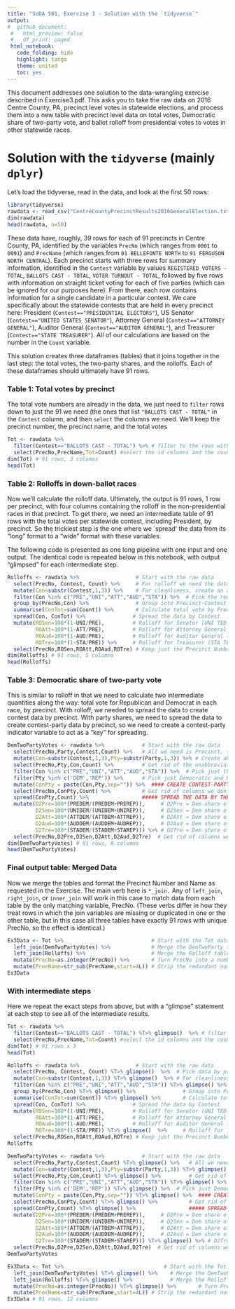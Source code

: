 ```yaml
---
title: "SoDA 501, Exercise 3 - Solution with the `tidyverse`"
output:
#  github_document:
 #   html_preview: false
 #   df_print: paged
 html_notebook:
   code_folding: hide
   highlight: tango
   theme: united
   toc: yes
---
```


This document addresses one solution to the data-wrangling exercise described in Exercise3.pdf. This asks you to take the raw data on 2016 Centre County, PA, precinct level votes in statewide elections, and process them into a new table with precinct level data on total votes, Democratic share of two-party vote, and ballot rolloff from presidential votes to votes in other statewide races.

# Solution with the `tidyverse` (mainly `dplyr`)

Let's load the tidyverse, read in the data, and look at the first 50 rows:

```r
library(tidyverse)
rawdata <- read_csv("CentreCountyPrecinctResults2016GeneralElection.txt") # 3520 rows, 16 columns
dim(rawdata)
head(rawdata, n=50)
```

These data have, roughly, 39 rows for each of 91 precincts in Centre County, PA, identified by the variables `PrecNo` (which ranges from `0001` to `0091`) and `PrecName` (which ranges from `01 BELLEFONTE NORTH` to `91 FERGUSON NORTH CENTRAL`). Each precinct starts with three rows for summary information, identified in the `Contest` variable by values `REGISTERED VOTERS - TOTAL`, `BALLOTS CAST - TOTAL`, `VOTER TURNOUT - TOTAL`, followed by five rows with information on straight ticket voting for each of five parties (which can be ignored for our purposes here). From there, each row contains information for a single candidate in a particular contest. We care specifically about the statewide contests that are held in every precinct here: President (`Contest=="PRESIDENTIAL ELECTORS"`), US Senator (`Contest=="UNITED STATES SENATOR"`), Attorney General (`Contest=="ATTORNEY GENERAL"`), Auditor General (`Contest=="AUDITOR GENERAL"`), and Treasurer (`Contest=="STATE TREASURER"`). All of our calculations are based on the number in the `Count` variable.

This solution creates three dataframes (tables) that it joins together in the last step: the total votes, the two-party shares, and the rolloffs. Each of these dataframes should ultimately have 91 rows.

### Table 1: Total votes by precinct

The total vote numbers are already in the data, we just need to `filter` rows down to just the 91 we need (the ones that list `"BALLOTS CAST - TOTAL"` in the `Contest` column, and then `select` the columns we need. We'll keep the precinct number, the precinct name, and the total votes

```r
Tot <- rawdata %>% 
  filter(Contest=="BALLOTS CAST - TOTAL") %>% # filter to the rows with total votes
  select(PrecNo,PrecName,Tot=Count) #select the id columns and the counts. Rename the counts to Tot
dim(Tot) # 91 rows, 3 columns
head(Tot)
```

### Table 2: Rolloffs in down-ballot races

Now we'll calculate the rolloff data. Ultimately, the output is 91 rows, 1 row per precinct, with four columns containing the rolloff in the non-presidential races in that precinct. To get there, we need an intermediate table of 91 rows with the total votes per statewide contest, including President, by precinct. So the trickiest step is the one where we `spread' the data from its "long" format to a "wide" format with these variables. 

The following code is presented as one long pipeline with one input and one output. The identical code is repeated below in this notebook, with output "glimpsed" for each intermediate step.

```r
Rolloffs <- rawdata %>%                  # Start with the raw data
  select(PrecNo, Contest, Count) %>%     # For rolloff we need the data by precinct & contest
  mutate(Con=substr(Contest,1,3)) %>%    # For cleanliness, create an abbreviated contest variable
  filter(Con %in% c("PRE","UNI","ATT","AUD","STA")) %>%  # Pick the rows with just the statewide contests
  group_by(PrecNo,Con) %>%               # Group into Precinct-Contest units
  summarise(ConTot=sum(Count)) %>%       # Calculate total vote by Precinct-Contest
  spread(Con, ConTot) %>%               # Spread the data by Contest
  mutate(ROSen=100*(1-UNI/PRE),         # Rolloff for Senator (UNI TED STATES SENATOR)
         ROAtt=100*(1-ATT/PRE),         # Rolloff for Attorney General (ATT ORNEY GENERAL)
         ROAud=100*(1-AUD/PRE),         # Rolloff for Auditor General (AUD ITOR GENERAL)
         ROTre=100*(1-STA/PRE)) %>%     # Rolloff for Treasurer (STA TE TREASURER)
  select(PrecNo,ROSen,ROAtt,ROAud,ROTre) # Keep just the Precinct Number and Rolloff variables
dim(Rolloffs) # 91 rows, 5 columns
head(Rolloffs)
```


### Table 3: Democratic share of two-party vote

This is similar to rolloff in that we need to calculate two intermediate quantities along the way: total vote for Republican and Democrat in each race, by precinct. With rolloff, we needed to spread the data to create contest data by precinct. With party shares, we need to spread the data to create contest-party data by precinct, so we need to create a contest-party indicator variable to act as a "key" for spreading.

```r
DemTwoPartyVotes <- rawdata %>%            # Start with the raw data
  select(PrecNo,Party,Contest,Count) %>%   # All we need is Precinct, the "Contest", and the "Count"
  mutate(Con=substr(Contest,1,3),Pty=substr(Party,1,3)) %>% # Create abbreviated Party & Contest variables
  select(PrecNo,Pty,Con,Count) %>%         # Get rid of the unabbreviated variables
  filter(Con %in% c("PRE","UNI","ATT","AUD","STA")) %>%  # Pick just the rows with elections of interest
  filter(Pty %in% c('DEM','REP')) %>%      # Pick just Democratic and Republican candidates
  mutate(ConPty = paste(Con,Pty,sep="")) %>%  #### CREATE CONTEST-PARTY TO ACT AS KEY FOR SPREAD
  select(PrecNo,ConPty,Count) %>%          # Get rid of columns we don't need.
  spread(ConPty,Count) %>%                 ##### SPREAD THE DATA BY THE CONTEST-PARTY KEY
  mutate(D2Pre=100*(PREDEM/(PREDEM+PREREP)),     # D2Pre = Dem share of 2 party vote for President
         D2Sen=100*(UNIDEM/(UNIDEM+UNIREP)),     # D2Sen = Dem share of 2 party vote for US Senator
         D2Att=100*(ATTDEM/(ATTDEM+ATTREP)),     # D2Att = Dem share of 2 party vote for Attorney Genl
         D2Aud=100*(AUDDEM/(AUDDEM+AUDREP)),     # D2Aud = Dem share of 2 party vote for Auditor Genl
         D2Tre=100*(STADEM/(STADEM+STAREP))) %>% # D2Tre = Dem share of 2 party vote for St Treasurer
  select(PrecNo,D2Pre,D2Sen,D2Att,D2Aud,D2Tre)  # Get rid of columns we don't need
dim(DemTwoPartyVotes) # 91 rows, 6 columns
head(DemTwoPartyVotes)
```


### Final output table: Merged Data

Now we merge the tables and format the Precinct Number and Name as requested in the Exercise. The main verb here is `*_join.` Any of `left_join`, `right_join`, or `inner_join` will work in this case to match data from each table by the only matching variable, PrecNo. (These verbs differ in how they treat rows in which the join variables are missing or duplicated in one or the other table, but in this case all three tables have exactly 91 rows with unique PrecNo, so the effect is identical.)

```r
Ex3Data <- Tot %>%                            # Start with the Tot data_frame
  left_join(DemTwoPartyVotes) %>%             # Merge the DemTwoParty table (on shared PrecNo)
  left_join(Rolloffs) %>%                     # Merge the Rolloff table (on shared PrecNo)
  mutate(PrecNo=as.integer(PrecNo)) %>%       # Turn PrecNo into a number
  mutate(PrecName=str_sub(PrecName,start=4L)) # Strip the redundant number off of the Precinct names
Ex3Data
```

### With intermediate steps

Here we repeat the exact steps from above, but with a "glimpse" statement at each step to see all of the intermediate results.

```r
Tot <- rawdata %>% 
  filter(Contest=="BALLOTS CAST - TOTAL") %T>% glimpse()  %>% # filter to the rows with total votes
  select(PrecNo,PrecName,Tot=Count) #select the id columns and the counts. Rename the counts to Tot
dim(Tot) # 91 rows x 3
head(Tot)
```


```r
Rolloffs <- rawdata %>%                  # Start with the raw data
  select(PrecNo, Contest, Count) %T>% glimpse()  %>%  # Pick data by precinct & contest
  mutate(Con=substr(Contest,1,3)) %T>% glimpse()  %>% # For cleanliness, create abbrev contest variable
  filter(Con %in% c("PRE","UNI","ATT","AUD","STA")) %T>% glimpse() %>% # Pick rows w statewide contests
  group_by(PrecNo,Con) %T>% glimpse() %>%               # Group into Precinct-Contest units
  summarise(ConTot=sum(Count)) %T>% glimpse() %>%       # Calculate total vote by Precinct-Contest
  spread(Con, ConTot) %>%               # Spread the data by Contest
  mutate(ROSen=100*(1-UNI/PRE),         # Rolloff for Senator (UNI TED STATES SENATOR)
         ROAtt=100*(1-ATT/PRE),         # Rolloff for Attorney General (ATT ORNEY GENERAL)
         ROAud=100*(1-AUD/PRE),         # Rolloff for Auditor General (AUD ITOR GENERAL)
         ROTre=100*(1-STA/PRE)) %T>% glimpse()  %>%     # Rolloff for Treasurer (STA TE TREASURER)
  select(PrecNo,ROSen,ROAtt,ROAud,ROTre) # Keep just the Precinct Number and Rolloff variables
Rolloffs
```



```r
DemTwoPartyVotes <- rawdata %>%            # Start with the raw data
  select(PrecNo,Party,Contest,Count) %T>% glimpse() %>%   # All we need is Precinct, Contest, & "Count"
  mutate(Con=substr(Contest,1,3),Pty=substr(Party,1,3)) %T>% glimpse() %>% # Abbreviated Party & Contest
  select(PrecNo,Pty,Con,Count) %T>% glimpse() %>%         # Get rid of the unabbreviated variables
  filter(Con %in% c("PRE","UNI","ATT","AUD","STA")) %T>% glimpse() %>%  # Pick rows w elections
  filter(Pty %in% c('DEM','REP')) %T>% glimpse() %>%  # Pick just Democratic and Republican candidates
  mutate(ConPty = paste(Con,Pty,sep="")) %T>% glimpse() %>%  #### CREATE CONTEST-PARTY AS KEY FOR SPREAD
  select(PrecNo,ConPty,Count) %T>% glimpse() %>%          # Get rid of columns we don't need.
  spread(ConPty,Count) %T>% glimpse() %>%                 ##### SPREAD THE DATA BY THE CONTEST-PARTY KEY
  mutate(D2Pre=100*(PREDEM/(PREDEM+PREREP)),     # D2Pre = Dem share of 2 party vote for President
         D2Sen=100*(UNIDEM/(UNIDEM+UNIREP)),     # D2Sen = Dem share of 2 party vote for US Senator
         D2Att=100*(ATTDEM/(ATTDEM+ATTREP)),     # D2Att = Dem share of 2 party vote for Attorney Genl
         D2Aud=100*(AUDDEM/(AUDDEM+AUDREP)),     # D2Aud = Dem share of 2 party vote for Auditor Genl
         D2Tre=100*(STADEM/(STADEM+STAREP))) %T>% glimpse() %>% # D2Tre = Dem share, 2 pty vote St Treasurer
  select(PrecNo,D2Pre,D2Sen,D2Att,D2Aud,D2Tre)  # Get rid of columns we don't need
DemTwoPartyVotes
```


```r
Ex3Data <- Tot %>%                                # Start with the Tot data_frame
  left_join(DemTwoPartyVotes) %T>% glimpse() %>%    # Merge the DemTwoParty table (on shared PrecNo)
  left_join(Rolloffs) %T>% glimpse() %>%            # Merge the Rolloff table (on shared PrecNo)
  mutate(PrecNo=as.integer(PrecNo)) %T>% glimpse() %>%       # Turn PrecNo into a number
  mutate(PrecName=str_sub(PrecName,start=4L)) # Strip the redundant number off of the Precinct names
Ex3Data # 91 rows, 12 columns
```
